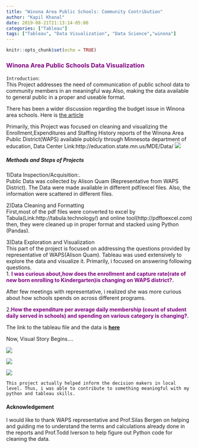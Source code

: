 ```yaml
---
title: "Winona Area Public Schools: Community Contribution"
author: "Kapil Khanal"
date: 2019-08-21T21:13:14-05:00
categories: ["Tableau"]
tags: ["Tableau", "Data Visualization", "Data Science","winona"]
---
```


```r
knitr::opts_chunk$set(echo = TRUE)
```

###  <span style="color:purple">Winona Area Public Schools Data Visualization </span>
`Introduction`:<br>
This Project addresses the need of communication of public school data to community members in an meaningful way.Also, making the data available to general public in a proper and useable format. <br>

There has been a wider discussion regarding the budget issue in Winona area schools. Here is
<a href = "https://www.winonadailynews.com/news/local/what-will-waps-cut-board-to-weigh-new-options-for/article_23c25b9f-7365-5aa2-b370-1ed251eb8231.html"
 width="645" height="955">the article </a>

Primarily, this Project was focused on cleaning and visualizing the Enrollment,Expenditures and Staffing History reports of the Winona Area Public District(WAPS) available publicly through Minnesota department of education, Data Center
Link:http://education.state.mn.us/MDE/Data/
![](/post/WAPS_files/waps.png) <br>
<h5>Methods and Steps of Projects</h5>
1)Data Inspection/Acquisition:.<br>
 Public Data was collected by Alison Quam (Representative from WAPS District).
 The Data were made available in different pdf/excel files. Also, the information were       scattered in different files.<br>

2)Data Cleaning and Formatting<br>
First,most of the pdf files were converted to excel by Tabula(Link:http://tabula.technology/) and online tool(http://pdftoexcel.com)
then, they were cleaned up in proper format and stacked using Python (Pandas).<br>

3)Data Exploration and Visualization <br>
This part of the project is focused on addressing the questions provided by representative of WAPS(Alison Quam). 
Tableau was used extensively to explore the data and visualize it.
Primarily, i focused on answering following questions.<br>
 1. <span style="color:purple">**I was curious about,how does the enrollment and capture rate(rate of new born enrolling to Kindergarten)is changing on WAPS district?.** </span><br>
 
After few meetings with representative, i realized she was more curious about how schools spends on across different programs.<br>
 
2.<span style="color:purple">**How the expenditure per average daily membership (count of student daily served in schools)  and spending on various category is changing?.</span>**<br>



The link to the tableau file and the data is <a href = "https://public.tableau.com/views/WinonaAreaPublicSchoolsDataStory/FourthDashboard?:retry=yes&:embed=y&:display_count=yes&:origin=viz_share_link"> <b>here</b> </a>

Now, Visual Story Begins....



![](/post/WAPS_files/Second_Dashboard.png)

![](/post/WAPS_files/Third_Dashboard.png)

![](/post/WAPS_files/Fourth_Dashboard.png)

`This project actually helped inform the decision makers in local level. Thus, i was able to contribute to something meaningful with my python and tableau skills.`

#### Acknowledgement
I would like to thank WAPS representative and Prof.Silas Bergen on helping and guiding me to understand the terms and calculations already done in the reports and Prof.Todd Iverson to help figure out Python code for cleaning the data.
